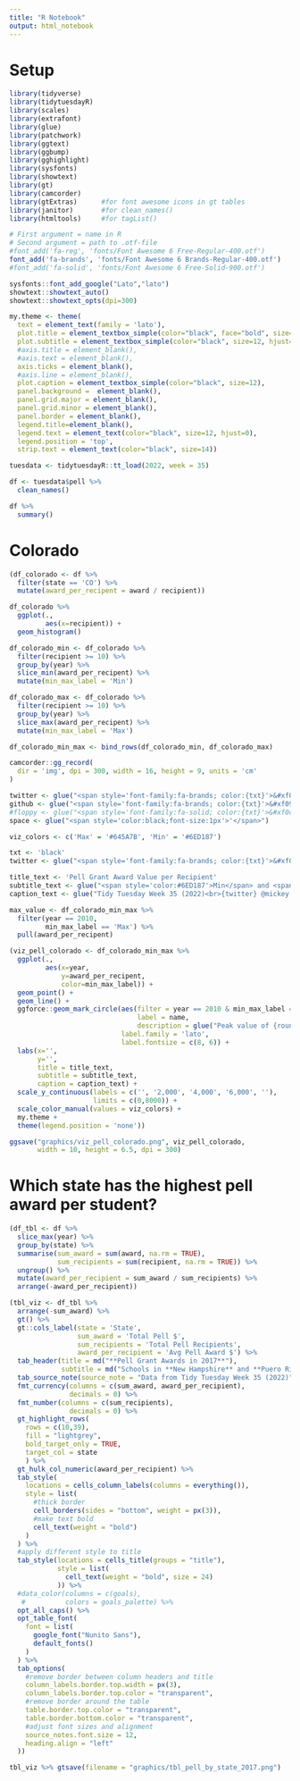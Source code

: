```yaml
---
title: "R Notebook"
output: html_notebook
---
```


# Setup

```r
library(tidyverse)
library(tidytuesdayR)
library(scales)
library(extrafont)
library(glue)
library(patchwork)
library(ggtext)
library(ggbump)
library(gghighlight)
library(sysfonts)
library(showtext)
library(gt)
library(camcorder)
library(gtExtras)      #for font awesome icons in gt tables
library(janitor)       #for clean_names()
library(htmltools)     #for tagList()
```

```r
# First argument = name in R
# Second argument = path to .otf-file
#font_add('fa-reg', 'fonts/Font Awesome 6 Free-Regular-400.otf')
font_add('fa-brands', 'fonts/Font Awesome 6 Brands-Regular-400.otf')
#font_add('fa-solid', 'fonts/Font Awesome 6 Free-Solid-900.otf')
```

```r
sysfonts::font_add_google("Lato","lato")
showtext::showtext_auto()
showtext::showtext_opts(dpi=300)
```

```r
my.theme <- theme(
  text = element_text(family = 'lato'), 
  plot.title = element_textbox_simple(color="black", face="bold", size=20, hjust=0), 
  plot.subtitle = element_textbox_simple(color="black", size=12, hjust=0), 
  #axis.title = element_blank(), 
  #axis.text = element_blank(), 
  axis.ticks = element_blank(),
  #axis.line = element_blank(), 
  plot.caption = element_textbox_simple(color="black", size=12), 
  panel.background =  element_blank(), 
  panel.grid.major = element_blank(),
  panel.grid.minor = element_blank(),
  panel.border = element_blank(), 
  legend.title=element_blank(), 
  legend.text = element_text(color="black", size=12, hjust=0),
  legend.position = 'top',
  strip.text = element_text(color="black", size=14))
```

```r
tuesdata <- tidytuesdayR::tt_load(2022, week = 35)

df <- tuesdata$pell %>% 
  clean_names()
```

```r
df %>% 
  summary()
```

# Colorado 

```r
(df_colorado <- df %>% 
  filter(state == 'CO') %>% 
  mutate(award_per_recipent = award / recipient))
```

```r
df_colorado %>% 
  ggplot(.,
         aes(x=recipient)) + 
  geom_histogram()

df_colorado_min <- df_colorado %>% 
  filter(recipient >= 10) %>% 
  group_by(year) %>% 
  slice_min(award_per_recipent) %>% 
  mutate(min_max_label = 'Min')

df_colorado_max <- df_colorado %>% 
  filter(recipient >= 10) %>% 
  group_by(year) %>% 
  slice_max(award_per_recipent) %>% 
  mutate(min_max_label = 'Max')

df_colorado_min_max <- bind_rows(df_colorado_min, df_colorado_max)
```


```r
camcorder::gg_record(
  dir = 'img', dpi = 300, width = 16, height = 9, units = 'cm'
)
```


```r
twitter <- glue("<span style='font-family:fa-brands; color:{txt}'>&#xf099;</span>")
github <- glue("<span style='font-family:fa-brands; color:{txt}'>&#xf09b;</span>")
#floppy <- glue("<span style='font-family:fa-solid; color:{txt}'>&#xf0c7;</span>")
space <- glue("<span style='color:black;font-size:1px'>'</span>")
```

```r
viz_colors <- c('Max' = '#645A7B', 'Min' = '#6ED187')
```


```r
txt <- 'black'
twitter <- glue("<span style='font-family:fa-brands; color:{txt}'>&#xf099</span")

title_text <- 'Pell Grant Award Value per Recipient'
subtitle_text <- glue("<span style='color:#6ED187'>Min</span> and <span style='color:#645A7B'>Max</span> values each year in Colorado")
caption_text <- glue("Tidy Tuesday Week 35 (2022)<br>{twitter} @mickey.rafa • {github} mrafa3/tidy_tuesday")

max_value <- df_colorado_min_max %>% 
  filter(year == 2010,
         min_max_label == 'Max') %>% 
  pull(award_per_recipent)
```


```r
(viz_pell_colorado <- df_colorado_min_max %>% 
  ggplot(.,
         aes(x=year,
             y=award_per_recipent,
             color=min_max_label)) + 
  geom_point() + 
  geom_line() + 
  ggforce::geom_mark_circle(aes(filter = year == 2010 & min_max_label == 'Max', 
                                label = name,
                                description = glue("Peak value of {round(max_value, 0)} in 2010")),
                            label.family = 'lato',
                            label.fontsize = c(8, 6)) + 
  labs(x='',
       y='',
       title = title_text,
       subtitle = subtitle_text,
       caption = caption_text) + 
  scale_y_continuous(labels = c('', '2,000', '4,000', '6,000', ''),
                     limits = c(0,8000)) + 
  scale_color_manual(values = viz_colors) + 
  my.theme + 
  theme(legend.position = 'none')) 
```

```r
ggsave("graphics/viz_pell_colorado.png", viz_pell_colorado,
       width = 10, height = 6.5, dpi = 300)
```

# Which state has the highest pell award per student?  

```r
(df_tbl <- df %>% 
  slice_max(year) %>% 
  group_by(state) %>% 
  summarise(sum_award = sum(award, na.rm = TRUE),
            sum_recipients = sum(recipient, na.rm = TRUE)) %>% 
  ungroup() %>% 
  mutate(award_per_recipient = sum_award / sum_recipients) %>% 
  arrange(-award_per_recipient))
```

```r
(tbl_viz <- df_tbl %>% 
  arrange(-sum_award) %>% 
  gt() %>% 
  gt::cols_label(state = 'State',
                 sum_award = 'Total Pell $',
                 sum_recipients = 'Total Pell Recipients',
                 award_per_recipient = 'Avg Pell Award $') %>% 
  tab_header(title = md("**Pell Grant Awards in 2017**"),
             subtitle = md("Schools in **New Hampshire** and **Puero Rico** average the lowest and highest average awards respectively")) %>% 
  tab_source_note(source_note = "Data from Tidy Tuesday Week 35 (2022)") %>% 
  fmt_currency(columns = c(sum_award, award_per_recipient), 
               decimals = 0) %>% 
  fmt_number(columns = c(sum_recipients), 
               decimals = 0) %>% 
  gt_highlight_rows(
    rows = c(10,39), 
    fill = "lightgrey",
    bold_target_only = TRUE,
    target_col = state
    ) %>% 
  gt_hulk_col_numeric(award_per_recipient) %>% 
  tab_style(
    locations = cells_column_labels(columns = everything()),
    style = list(
      #thick border
      cell_borders(sides = "bottom", weight = px(3)),
      #make text bold
      cell_text(weight = "bold")
    )
  ) %>% 
  #apply different style to title
  tab_style(locations = cells_title(groups = "title"),
            style = list(
              cell_text(weight = "bold", size = 24)
            )) %>% 
  #data_color(columns = c(goals),
   #          colors = goals_palette) %>% 
  opt_all_caps() %>% 
  opt_table_font(
    font = list(
      google_font("Nunito Sans"),
      default_fonts()
    )
  ) %>% 
  tab_options(
    #remove border between column headers and title
    column_labels.border.top.width = px(3),
    column_labels.border.top.color = "transparent",
    #remove border around the table
    table.border.top.color = "transparent",
    table.border.bottom.color = "transparent",
    #adjust font sizes and alignment
    source_notes.font.size = 12,
    heading.align = "left"
  ))
```

```r
tbl_viz %>% gtsave(filename = "graphics/tbl_pell_by_state_2017.png")
```

